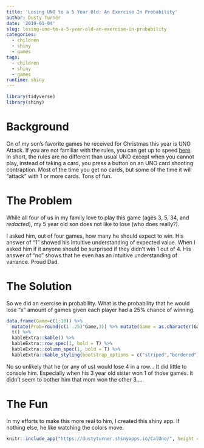 ```yaml
---
title: 'Losing UNO to a 5 Year Old: An Exercise In Probability'
author: Dusty Turner
date: '2019-01-04'
slug: losing-uno-to-a-5-year-old-an-exercise-in-probability
categories:
  - children
  - shiny
  - games
tags:
  - children
  - shiny
  - games
runtime: shiny
---
```


```r
library(tidyverse)
library(shiny)
```


# Background

On of my son's favorite games he received for Christmas this year is UNO Attack.  If you are not familiar with the rules, you can get up to speed [here](https://en.wikipedia.org/wiki/Uno_Attack).  In short, the rules are no different than usual UNO except when you cannot play, instead of taking a card, you press a button on an UNO card shooting contraption.  Most of the time you get no cards, but some of the time it will "attack" with 1 or more cards.  Tons of fun.

# The Problem

While all four of us in my family love to play this game (ages 3, 5, 34, and *redacted*), my 5 year old son does not like to lose (who does really?).

I asked him, out of four games, how many he should expect to win.  His answer of "1" showed his intuitive understanding of expected value.  When I asked him if it anyone should be surprised if they didn't win 1 out of 4.  His answer of "no" shows that he even has an intuitive understanding of variance.  Proud Dad.

# The Solution

So we did an exercise in probability.  What is the probability that he would lose "x" amount of games given each player had a 25% chance of winning.

```r
data.frame(Game=c(1:10)) %>%
  mutate(Prob=round(c(1-.25)^Game,3)) %>% mutate(Game = as.character(Game)) %>%
  t() %>% 
  kableExtra::kable() %>% 
  kableExtra::row_spec(1, bold = T) %>%
  kableExtra::column_spec(1, bold = T) %>%
  kableExtra::kable_styling(bootstrap_options = c("striped","bordered"), full_width = F, position = "center")

```

No so unlikely that he (or any of us) would lose 4 in a row...  It did little to console him.  Especially when his 3 year old sister won 1 of those games.  It didn't seem to bother him that mom won the other 3....

# The Fun

In my efforts to make this more real to him, I created this shiny app.  If nothing else, he like watching the colors move.

<center>
```r
knitr::include_app("https://dustyturner.shinyapps.io/CalUno/", height = "1200px")
```
</center>




<!-- ```{r, echo=FALSE} -->
<!-- unovec = data.frame(winner = as.factor(floor(runif(10000,0,4))+1)) -->

<!-- ui <- fluidPage( -->
<!--   fluidRow( -->
<!--     column(12, align="center", -->

<!--          sliderInput("bins", -->
<!--                      label = h3("UNO Games Played"), -->
<!--                      min = 2, max = 100, value = 2, -->
<!--                      animate = TRUE), -->
<!--         # numericInput("bins", -->
<!--         #   h3("Games Played"), -->
<!--         #   value = 1), -->
<!--          plotOutput("distPlot"), -->
<!--          tableOutput("mytable") -->
<!--    ) -->
<!-- ) -->
<!-- ) -->
<!-- server <- function(input, output) { -->
<!--   data = reactive({ -->
<!--     val = unovec %>% filter(row_number()<=input$bins) -->
<!--     return(val) -->
<!--   }) -->

<!--   data2 = reactive({ -->
<!--     val = data() %>% group_by(winner) %>% summarise(n = n()) -->
<!--     return(val) -->
<!--   }) -->

<!--    output$distPlot <- renderPlot({ -->
<!--         data() %>%  -->
<!--           ggplot(aes(x=winner, fill = winner)) + -->
<!--        geom_dotplot(stat = "count", dotsize = .5) + -->
<!--        # geom_histogram(stat = "count") + -->
<!--        theme(legend.position="none") + -->
<!--        annotate("text", x = 1, y = -.1, label = paste(data2()[1,2], "Wins")) + -->
<!--        annotate("text", x = 2, y = -.1, label = paste(data2()[2,2], "Wins")) + -->
<!--        annotate("text", x = 3, y = -.1, label = paste(data2()[3,2], "Wins")) + -->
<!--        annotate("text", x = 4, y = -.1, label = paste(data2()[4,2], "Wins")) + -->
<!--        theme(axis.text.x = element_text(size=20), plot.title = element_text(size = 20)) + -->
<!--        labs(title="Number of Games Won by Each Player", x = "Player Number", y = "Wins", caption = "One Dot Equals One Win") -->
<!--      }) -->

<!--   output$mytable = renderTable({ -->

<!--     this = data2() %>% t() -->
<!--     colnames(this) = this[1,] -->
<!--     this = this[-1,] %>% t() %>% as.data.frame() %>% mutate_all(as.character) -->


<!--     colmat = matrix(c(1,2,3,4,"Cal","Reese","Mom","Dad"), byrow = TRUE, nrow = 2) -->
<!--     colnames(colmat) = colmat[1,] -->
<!--     colmat = colmat[-1,] -->
<!--     colmat = colmat %>% t() %>% as.data.frame() %>% mutate_all(as.character) -->

<!--     thenext = this %>% bind_rows(colmat) -->
<!--     colnames(thenext) = thenext[2,] -->
<!--     thenext = thenext[-2,] -->

<!--     thenext[is.na(thenext)] <- 0 -->

<!--     return(thenext) -->
<!--   }) -->
<!-- } -->
<!-- shinyApp(ui = ui, server = server, options = list(height = 800)) -->
<!-- ``` -->


